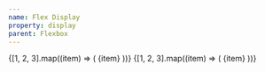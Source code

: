 ```yaml
---
name: Flex Display
property: display
parent: Flexbox
---
```



<Grid>
  <InfoBox pattern="flex">
    <Box className="flex bg-blue-100 p-1 rounded">
      {[1, 2, 3].map((item) => (
        <Box
          key={`display-flex-${item}`}
          className="text-sm bold flex items-center justify-center bg-blue-400 rounded-sm text-blue-100 h-8 m-1 flex-grow"
        >
          {item}
        </Box>
      ))}
    </Box>
  </InfoBox>
  <InfoBox pattern="inline-flex">
    <Box className="flex bg-blue-100 p-1 rounded">
      {[1, 2, 3].map((item) => (
        <Box
          key={`display-inline-flex-${item}`}
          className="text-sm bold flex items-center justify-center bg-blue-400 rounded-sm text-blue-100 h-8 w-8 m-1"
        >
          {item}
        </Box>
      ))}
    </Box>
  </InfoBox>
</Grid>

